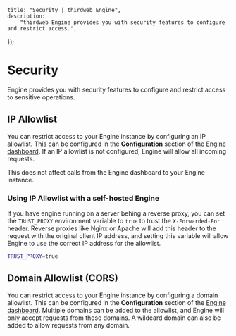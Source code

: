 
	title: "Security | thirdweb Engine",
	description:
		"thirdweb Engine provides you with security features to configure and restrict access.",
});

# Security

Engine provides you with security features to configure and restrict access to sensitive operations.

## IP Allowlist

You can restrict access to your Engine instance by configuring an IP allowlist. This can be configured in the **Configuration** section of the [Engine dashboard](https://thirdweb.com/dashboard/engine/).
If an IP allowlist is not configured, Engine will allow all incoming requests.

<Callout variant="info" title="Note">
	This does not affect calls from the Engine dashboard to your Engine instance.
</Callout>

### Using IP Allowlist with a self-hosted Engine

If you have engine running on a server behing a reverse proxy, you can set the `TRUST_PROXY` environment variable to `true` to trust the `X-Forwarded-For` header. Reverse proxies like Nginx or Apache will add this header to the request with the original client IP address, and setting this variable will allow Engine to use the correct IP address for the allowlist.

```bash name=".env"
TRUST_PROXY=true
```

## Domain Allowlist (CORS)

You can restrict access to your Engine instance by configuring a domain allowlist. This can be configured in the **Configuration** section of the [Engine dashboard](https://thirdweb.com/dashboard/engine/).
Multiple domains can be added to the allowlist, and Engine will only accept requests from these domains. A wildcard domain can also be added to allow requests from any domain.
